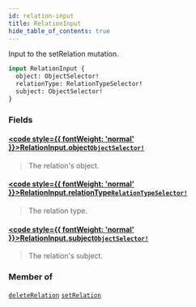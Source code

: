 ```yaml
---
id: relation-input
title: RelationInput
hide_table_of_contents: true
---
```








Input to the setRelation mutation.

```graphql
input RelationInput {
  object: ObjectSelector!
  relationType: RelationTypeSelector!
  subject: ObjectSelector!
}
```


### Fields

#### [<code style={{ fontWeight: 'normal' }}>RelationInput.<b>object</b></code>](#)<Bullet />[`ObjectSelector!`](/docs/v1/directory-api-reference/schema/objects/inputs/object-selector) <Badge class="secondary" text="non-null"/> <Badge class="secondary" text="input"/> <Badge class="secondary" text="objects"/>
> The relation's object.
> 

#### [<code style={{ fontWeight: 'normal' }}>RelationInput.<b>relationType</b></code>](#)<Bullet />[`RelationTypeSelector!`](/docs/v1/directory-api-reference/schema/relation-types/inputs/relation-type-selector) <Badge class="secondary" text="non-null"/> <Badge class="secondary" text="input"/> <Badge class="secondary" text="relation-types"/>
> The relation type.
> 

#### [<code style={{ fontWeight: 'normal' }}>RelationInput.<b>subject</b></code>](#)<Bullet />[`ObjectSelector!`](/docs/v1/directory-api-reference/schema/objects/inputs/object-selector) <Badge class="secondary" text="non-null"/> <Badge class="secondary" text="input"/> <Badge class="secondary" text="objects"/>
> The relation's subject.
> 



### Member of

[`deleteRelation`](/docs/v1/directory-api-reference/schema/relations/mutations/delete-relation)  <Badge class="secondary" text="mutation"/><Bullet />[`setRelation`](/docs/v1/directory-api-reference/schema/relations/mutations/set-relation)  <Badge class="secondary" text="mutation"/>



